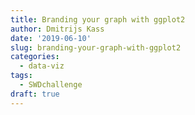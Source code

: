 ```yaml
---
title: Branding your graph with ggplot2
author: Dmitrijs Kass
date: '2019-06-10'
slug: branding-your-graph-with-ggplot2
categories:
  - data-viz
tags:
  - SWDchallenge
draft: true
---
```

